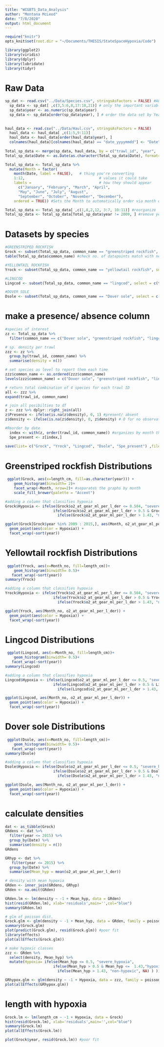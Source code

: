 ```yaml
---
title: "WCGBTS_Data_Analysis"
author: "Montana McLeod"
date: "7/8/2020"
output: html_document
---
```


```r
require("knitr")
opts_knit$set(root.dir = "~/Documents/THESIS/StateSpaceHypoxia/Code")
```

```r
library(ggplot2)
library(viridis)
library(dplyr)
library(lubridate)
library(tidyr)
```


# Raw Data
```r
sp_dat <- read.csv("../Data/Species.csv", stringsAsFactors = FALSE) #ALL data btw 2009-2019 of ALL species
  sp_data <- sp_dat[ ,c(3,5:6,8,17:18,21)] # only the important variables
  sp_data$year <- as.numeric(sp_data$year)
  sp_data <- sp_data[order(sp_data$year), ] # order the data set by Year
  
 
haul_data <- read.csv("../Data/Haul.csv", stringsAsFactors = FALSE)
  haul_data <- haul_data[ ,c(1:5,9:11)]
  haul_data <- haul_data[order(haul_data$year), ]
  colnames(haul_data)[colnames(haul_data) == "date_yyyymmdd"] <- "Date" #change name of date
  
Total_sp_data <- merge(sp_data, haul_data, by = c("trawl_id", "year",  "latitude_dd", "longitude_dd"), all = TRUE)  # merge data to be both datasets
Total_sp_data$Date <- as.Date(as.character(Total_sp_data$Date), format="%Y%m%d") #FORMAT DATE 

Total_sp_data <- Total_sp_data %>% 
  mutate(Month = factor(
    month(Date, label = FALSE),   # thing you're converting
    1:12,                                  # values it could take
    labels =                               # how they should appear
      c("January", "February", "March", "April",
      "May", "June", "July", "August",
      "September", "October", "November", "December"),
    ordered = TRUE)) #Sets the Month to automatically order via month order [lubridate package]

Total_sp_data <- Total_sp_data[ ,c(1,8,2,12, 3:7, 10:11)] #reorganize 
Total_sp_data <- Total_sp_data[Total_sp_data$year != 2009, ] #remove year w/0 le gths
```


# Datasets by species
```r

#GREENSTRIPED ROCKFISH
Grock <- subset(Total_sp_data, common_name == "greenstriped rockfish", select = c(trawl_id : longitude_dd, length_cm : temperature_at_gear_c_der) )
table(Total_sp_data$common_name) #check no. of datapoints match with new DF

#YELLOWTAIL ROCKFISH
Yrock <- subset(Total_sp_data, common_name == "yellowtail rockfish", select = c(trawl_id : longitude_dd, length_cm : temperature_at_gear_c_der) )

#LINGCOD
Lingcod <- subset(Total_sp_data, common_name == "lingcod", select = c(trawl_id : longitude_dd, length_cm : temperature_at_gear_c_der) )

#DOVER SOLE
Dsole <- subset(Total_sp_data, common_name == "Dover sole", select = c(trawl_id : longitude_dd, length_cm : temperature_at_gear_c_der) )

```

# make a presence/ absence column
```r
#species of interest
zz <- Total_sp_data %>% 
  filter(common_name == c("Dover sole", "greenstriped rockfish", "lingcod", "yellowtail rockfish"))

# sp. density per trawl 
zzz <- zz %>% 
  group_by(trawl_id, common_name) %>% 
  summarise(density = n()) 

# set species as level to report them each time
zzz$common_name <- as.ordered(zzz$common_name)
levels(zzz$common_name) = c("Dover sole", "greenstriped rockfish", "lingcod", "yellowtail rockfish")

# return total combination of 4 species for each trawl ID
all <- zzz %>% 
expand(trawl_id, common_name)

# join all posibilties to df
z <- zzz %>% dplyr::right_join(all)
z$Presence <- ifelse(is.na(z$density), 0, 1) #present/ absent 
z$density <- ifelse(is.na(z$density), 0, z$density) # 0 for no observation

#Reorder by date
  index <- with(z, order(trawl_id, common_name)) #organizes by month then year
  Spe_present <- z[index,]
  
save(list= c("Grock", "Yrock", "Lingcod", "Dsole", "Spe_present") ,file= "../Data/Groundfish.Hyp.Rdata")
```


# Greenstriped rockfish Distributions
```r
 ggplot(Grock, aes(x=length_cm, fill=as.character(year))) +
    geom_histogram(binwidth= 2)+ 
    facet_wrap(~Month, nrow=2)+ #separates the graphs by month
    scale_fill_brewer(palette = "Accent") 

#adding a column that classifies hypoxia 
Grock$Hypoxia <- ifelse(Grock$o2_at_gear_ml_per_l_der <= 0.504, "severe_hypoxia",
                      ifelse(Grock$o2_at_gear_ml_per_l_der > 0.5 & Grock$o2_at_gear_ml_per_l_der                        <=  1.43,"hypoxic", 
                        ifelse(Grock$o2_at_gear_ml_per_l_der > 1.43, "non-hypoxic", NA) ) )

ggplot(Grock[Grock$year %in% 2009 : 2015,], aes(Month, o2_at_gear_ml_per_l_der)) +
  geom_point(aes(color = Hypoxia)) +
  facet_wrap(~sort(year))

```


# Yellowtail rockfish Distributions 
```r
 ggplot(Yrock, aes(x=Month_no, fill=length_cm))+
    geom_histogram(binwidth= 0.5)+
   facet_wrap(~sort(year)) 
summary(Yrock)

#adding a column that classifies hypoxia 
Yrock$Hypoxia <- ifelse(Yrock$o2_at_gear_ml_per_l_der <= 0.504, "severe_hypoxia",
                      ifelse(Yrock$o2_at_gear_ml_per_l_der > 0.5 & Yrock$o2_at_gear_ml_per_l_der                        <=  1.43,"hypoxic", 
                        ifelse(Yrock$o2_at_gear_ml_per_l_der > 1.43, "non-hypoxic", NA) ) )

ggplot(Yrock, aes(Month_no, o2_at_gear_ml_per_l_der)) +
  geom_point(aes(color = Hypoxia)) +
  facet_wrap(~sort(year))
```


# Lingcod Distributions
```r
 ggplot(Lingcod, aes(x=Month_no, fill=length_cm))+
    geom_histogram(binwidth= 0.5)+
   facet_wrap(~sort(year)) 
summary(Lingcod)

#adding a column that classifies hypoxia 
Lingcod$Hypoxia <- ifelse(Lingcod$o2_at_gear_ml_per_l_der <= 0.5, "severe_hypoxia",
                      ifelse(Lingcod$o2_at_gear_ml_per_l_der > 0.5 & Lingcod$o2_at_gear_ml_per_l_der                        <=  1.43,"hypoxic", 
                        ifelse(Lingcod$o2_at_gear_ml_per_l_der > 1.43, "non-hypoxic", NA) ) )

ggplot(Lingcod, aes(Month_no, o2_at_gear_ml_per_l_der)) +
  geom_point(aes(color = Hypoxia)) +
  facet_wrap(~sort(year))
```


# Dover sole Distributions
```r
 ggplot(Dsole, aes(x=Month_no, fill=length_cm))+
    geom_histogram(binwidth= 0.5)+
   facet_wrap(~sort(year)) 
summary(Dsole)

#adding a column that classifies hypoxia 
Dsole$Hypoxia <- ifelse(Dsole$o2_at_gear_ml_per_l_der <= 0.5, "severe_hypoxia",
                      ifelse(Dsole$o2_at_gear_ml_per_l_der > 0.5 & Dsole$o2_at_gear_ml_per_l_der                        <=  1.43,"hypoxic", 
                        ifelse(Dsole$o2_at_gear_ml_per_l_der > 1.43, "non-hypoxic", NA) ) )

ggplot(Dsole, aes(Month_no, o2_at_gear_ml_per_l_der)) +
  geom_point(aes(color = Hypoxia)) +
  facet_wrap(~sort(year))
```

# calculate densities 
```r
dat <- as_tibble(Grock)
GRdens <- dat %>%
  filter(year <= 2015) %>% 
  group_by(Date) %>%
  summarise(density = n())
GRdens

GRhyp <- dat %>% 
   filter(year <= 2015) %>% 
  group_by(Date) %>%
  summarise(Mean_hyp = mean(o2_at_gear_ml_per_l_der))

# density with mean hypoxia 
GRden <- inner_join(GRdens, GRhyp)
GRden <- na.omit(GRden)

GRden.lm <- lm(density ~ -1 + Mean_hyp, data = GRden)
hist(resid(GRden.lm), xlab='residuals',main='',col="blue")
summary(GRden.lm)

# glm of poisson dist.
Grock.glm <- glm(density ~ -1 + Mean_hyp, data = GRden, family = poisson)
summary(Grock.glm)
plot(predict(Grock.glm), resid(Grock.glm)) #poor fit
library(effects)
plot(allEffects(Grock.glm))

# make hypoxic classes 
zzz <- GRden %>% 
  select(density, Mean_hyp) %>% 
  mutate(Hypoxia= ifelse(Mean_hyp <= 0.5, "severe_hypoxia",
                      ifelse(Mean_hyp > 0.5 & Mean_hyp <=  1.43,"hypoxic", 
                        ifelse(Mean_hyp > 1.43, "non-hypoxic", NA) ) ))

GRhypox.glm <- glm(density ~ -1 + Hypoxia, data = zzz, family = poisson)
plot(allEffects(GRhypox.glm))
```

# length with hypoxia 
```r
Grock.lm <- lm(length_cm ~ -1 + Hypoxia, data = Grock)
hist(resid(Grock.lm), xlab='residuals',main='',col="blue")
summary(Grock.lm)
plot(allEffects(Grock.lm))

plot(Grock$year, resid(Grock.lm)) #poor fit

```


